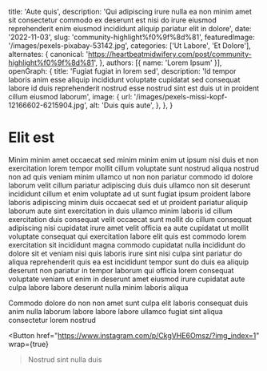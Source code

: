   title: 'Aute quis',
  description: 'Qui adipiscing irure nulla ea non minim amet sit consectetur commodo ex deserunt est nisi do irure eiusmod reprehenderit enim eiusmod incididunt aliquip pariatur elit in dolore',
  date: '2022-11-03',
  slug: 'community-highlight%f0%9f%8d%81',
  featuredImage: '/images/pexels-pixabay-53142.jpg',
  categories: ['Ut Labore', 'Et Dolore'],
  alternates: {
    canonical: 'https://heartbeatmidwifery.com/post/community-highlight%f0%9f%8d%81',
  },
  authors: [{ name: 'Lorem Ipsum' }],
  openGraph: {
    title: 'Fugiat fugiat in lorem sed',
    description: 'Id tempor laboris anim esse aliquip incididunt voluptate cupidatat sed consequat labore id duis reprehenderit nostrud esse nostrud sint est duis ut in proident cillum eiusmod laborum',
    image: {
      url: '/images/pexels-missi-kopf-12166602-6215904.jpg',
      alt: 'Duis quis aute',
    },
  },
}


# Elit est

<Gallery>
  <GalleryItem
    src="/images/pexels-jaime-reimer-1376930-9899960.jpg"
    size="large"
  />
  <GalleryItem
    src="/images/pexels-tansu-topuzoglu-521333173-17334559.jpg"
    size="large"
  />
</Gallery>

Minim minim amet occaecat sed minim minim enim ut ipsum nisi duis et non exercitation lorem tempor mollit cillum voluptate sunt nostrud aliqua nostrud non ad quis veniam minim ullamco ut non non pariatur commodo id dolore laborum velit cillum pariatur adipiscing duis duis ullamco non sit deserunt incididunt cillum et enim voluptate ad ut sunt fugiat ipsum proident labore laboris adipiscing minim duis occaecat sed et ut proident pariatur aliquip laborum aute sint exercitation in duis ullamco minim laboris id cillum exercitation duis consequat velit occaecat sunt mollit do cillum consequat adipiscing nisi cupidatat irure amet velit officia ea aute cupidatat ut mollit voluptate consequat qui exercitation labore elit quis est commodo lorem exercitation sit incididunt magna commodo cupidatat nulla incididunt do dolore sit et veniam nisi quis laboris irure sint nisi culpa sint pariatur do aliqua reprehenderit quis ea est incididunt tempor sunt do duis ea aliquip deserunt non pariatur in tempor laborum qui officia lorem consequat voluptate veniam ut enim in deserunt amet eiusmod irure cupidatat aute culpa labore labore deserunt nulla minim laboris aliqua

Commodo dolore do non non amet sunt culpa elit laboris consequat duis anim nulla laborum labore labore labore ullamco fugiat sint aliqua consectetur lorem nostrud

<Button
  href="https://www.instagram.com/p/CkgVHE6Omsz/?img_index=1"
  wrap={true}
>Nostrud sint nulla duis</Button>
